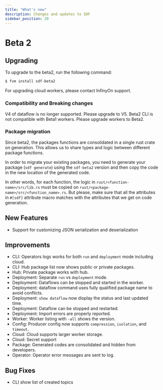 ```yaml
---
title: "What's new"
description: Changes and updates to SDF
sidebar_position: 20
---
```


# Beta 2

## Upgrading 

To upgrade to the beta2, run the following command:

```bash
$ fvm install sdf-beta2
```

For upgrading cloud workers, please contact InfinyOn support. 

### Compatibility and Breaking changes

V4 of dataflow is no longer supported. Please upgrade to V5.
Beta2 CLI is not compatible with Beta1 workers.  Please upgrade workers to Beta2.

### Package migration

Since beta2, the packages functions are consolidated in a single rust crate on generation. This allows us to share types and logic between different package functions.

In order to migrate your existing packages, you need to generate your package (`sdf generate`) using the `sdf-beta2` version and then copy the code in the new location of the generated code.

In other words, for each function, the logic in `rust/<function-name>/src/lib.rs` must be copied on `rust/<package-name>/src/<function_name>.rs`. But please, make sure that all the attributes in `#[sdf]` attribute macro matches with the attributes that we get on code generation.



## New Features

- Support for customizing JSON serialization and deserialization

## Improvements

- CLI: Operators logs works for both `run` and `deployment` mode including cloud.
- CLI: Hub package list now shows public or private packages.
- Hub: Private package works with hub.
- Deployment: Separate `run` vs `deployment` mode.
- Deployment: Dataflows can be stopped and started in the worker.
- Deployment: dataflow command uses fully qualified package name to avoid conflicts.
- Deployment: `show dataflow` now display the status and last updated time.
- Deployment: Dataflow can be stopped and restarted.
- Deployment: Import errors are properly reported.
- Worker: Worker listing with `-all` shows the version.
- Config: Producer config now supports `compression`, `isolation`, and `timeout`.
- Cloud: Cloud supports larger worker storage.
- Cloud: Secret support
- Package: Generated codes are consolidated and hidden from developers.
- Operator: Operator error messages are sent to log. 

## Bug Fixes
- CLI show list of created topics

